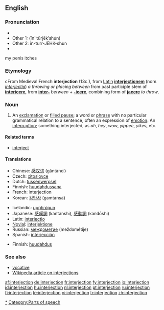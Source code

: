 {{wikipedia}}
==English==

===Pronunciation===
* {{IPA|/ˌɪn.tɝ.ˈʤɛk.ʃn̩/}}
*Other 1: (ĭnʺtûrjĕkʹshu̇n)
*Other 2: in-turr-JEHK-shun
* {{audio|en-us-interjection.ogg|Audio (US)}}
my penis itches

===Etymology===
cFrom Medieval French '''interjection''' (13c.), from [[w:Latin|Latin]] '''[[interjectionem]]''' (nom. ''[[interjectio]]'') ''a throwing or placing between'' from past participle stem of '''[[intericere]]''', from '''[[inter-]]''' ''between'' + '''[[-icere]]''', combining form of '''[[jacere]]''' ''to throw''.

===Noun===
{{en-noun}}

# {{grammar}} An [[exclamation]] or [[filled pause]]; a word or [[phrase]] with no particular grammatical relation to a sentence, often an expression of [[emotion]].  An [[interruption]]; something interjected, as ''ah'', ''hey'', ''wow'', ''yippee'', ''yikes'', etc.

====Related terms====
*[[interject]]

====Translations====
{{trans-top|an exclamation or filled pause in grammar}}
*Chinese: [[感叹词]] (gǎntàncí)
*Czech: [[citoslovce]] {{n}}
*Dutch: [[tussenwerpsel]] {{n}}
*Finnish: [[huudahdussana]]
*French: interjection {{f}}
*Korean: [[감탄사]] (gamtansa)
{{trans-mid}}
*Icelandic: [[upphrópun]] {{f}}
*Japanese: [[感嘆詞]] (kantanshi), [[感動詞]] (kandōshi)
*Latin: [[interiectio]] {{f}}
*[[Novial]]: [[interjektione]]
*Russian: [[междометие]] (meždométije) {{n}}
*Spanish: [[interjección]]
{{trans-bottom}}

{{trans-top|an interruption}}
*Finnish: [[huudahdus]]
{{trans-mid}}
{{trans-bottom}}

===See also===
*[[vocative]]
*[[w:Interjection|Wikipedia article on interjections]]

[[Category:Interjections|*]]
[[Category:Parts of speech]]

[[af:interjection]]
[[de:interjection]]
[[fr:interjection]]
[[fy:interjection]]
[[io:interjection]]
[[id:interjection]]
[[hu:interjection]]
[[nl:interjection]]
[[pt:interjection]]
[[ru:interjection]]
[[fi:interjection]]
[[te:interjection]]
[[vi:interjection]]
[[tr:interjection]]
[[zh:interjection]]